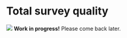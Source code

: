# Total survey quality  {#tsq}

:::: { .warn}
<img src="images/warning.svg" class="svg-inline"/> **Work in progress!** Please come back later.  
::::
<!--
As we have seen in Chapter \@ref(tse), low levels of TSE are necessary for a survey estimator to be accurate. While accuracy is necessary for quality, it is not sufficient. Survey data must also respond to user needs in order to yield useful results. Data users often take data accuracy as given, assuming that it has been controlled by data producers. Instead they prioritize properties such as data being rich in detail, easily accessible and well documented. Data that is not sufficiently detailed, difficult to access or hard to interpret may be unfit for use and be perceived to have low quality by data users, even if being accurate.

## Dimensions of survey quality

The concept of *total survey quality* (TSQ) considers the *fitness of use* of a survey estimate. It combines the accuracy of an estimate with non-statistical dimensions oriented towards the data user. The definitions of survey quality used by most NSOs in Europe, North America and Oceania, as well as that of international organisations such as Eurostat, IMF, and OECD explicitly acknowledge the multi-dimensional nature of survey quality. These definitions are referred to as *survey quality frameworks*. There is some (often minor) variation between organisations, but most frameworks include a subset of the quality dimensions summarized in Table \@ref(tab:qd) [@Biemer2010].

```r
library(kableExtra)
options(kableExtra.html.bsTable = T)
library(dplyr)
quality <- tribble(~Dimension, ~Description,
     "Accuracy ", "Total survey error is minimized ",
     "Credibility ", 	"Data are considered trustworthy by the survey community", 
     "Comparability ",	"Demographic, spatial, and temporal comparisons are valid", 
     "Usability/Interpretability", "Documentation is clear and metadata are well-managed", 
     "Relevance ", "Data satisfy users' needs", 
     "Accessibility ",	"Access to the data is user friendly",
     "Timeliness/Punctuality", "Data deliveries adhere to schedules",
     "Completeness ", "Data are rich enough to satisfy the analysis objectives without undue burden on respondents", 
     "Coherence ",	"Estimates from different sources can be reliably combined")

quality %>%
  kable(caption = 'Common Dimensions of a Survey Quality Framework.', label = "qd") %>%
  kable_styling(bootstrap_options = c("striped")) 
```

These frameworks are commonly used as the basis of survey quality reporting. Some of the dimensions are qualitative, making it difficult to generate a single metric to summarize the overall quality of a survey. Survey methodologists have not (yet) put forward a standard quality measure. Instead, evaluations tend to identify the strength and weaknesses of a survey by dimension and assess how well it achieved the goals of each dimension. 

### Accuracy

needs to minimize total survey error

### Timeliness

Another very useful application of survey quality frameworks is as a design principle to maximize the TSQ in a survey.   

@StatCan2019

## Maximising quality
-->
